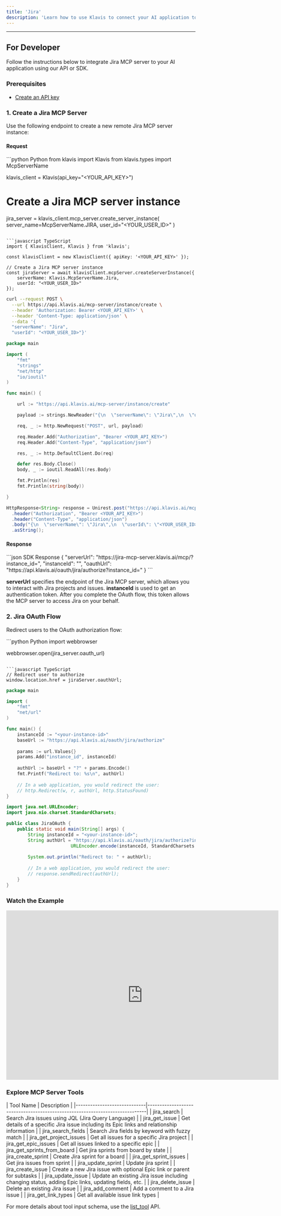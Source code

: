 ```yaml
---
title: 'Jira'
description: 'Learn how to use Klavis to connect your AI application to Jira MCP Server'
---
```



<NoCodeSnippet />

---

## For Developer

Follow the instructions below to integrate Jira MCP server to your AI application using our API or SDK.

### Prerequisites

- [Create an API key](https://www.klavis.ai/home/api-keys)

### 1. Create a Jira MCP Server

Use the following endpoint to create a new remote Jira MCP server instance:

#### Request
<CodeGroup>
```python Python
from klavis import Klavis
from klavis.types import McpServerName

klavis_client = Klavis(api_key="<YOUR_API_KEY>")

# Create a Jira MCP server instance
jira_server = klavis_client.mcp_server.create_server_instance(
    server_name=McpServerName.JIRA,
    user_id="<YOUR_USER_ID>"
)
```

```javascript TypeScript
import { KlavisClient, Klavis } from 'klavis';

const klavisClient = new KlavisClient({ apiKey: '<YOUR_API_KEY>' });

// Create a Jira MCP server instance
const jiraServer = await klavisClient.mcpServer.createServerInstance({
    serverName: Klavis.McpServerName.Jira,
    userId: "<YOUR_USER_ID>"
});
```

```bash cURL
curl --request POST \
  --url https://api.klavis.ai/mcp-server/instance/create \
  --header 'Authorization: Bearer <YOUR_API_KEY>' \
  --header 'Content-Type: application/json' \
  --data '{
  "serverName": "Jira",
  "userId": "<YOUR_USER_ID>"}'
```


```go Go
package main

import (
	"fmt"
	"strings"
	"net/http"
	"io/ioutil"
)

func main() {

	url := "https://api.klavis.ai/mcp-server/instance/create"

	payload := strings.NewReader("{\n  \"serverName\": \"Jira\",\n  \"userId\": \"<YOUR_USER_ID>\"\n}")

	req, _ := http.NewRequest("POST", url, payload)

	req.Header.Add("Authorization", "Bearer <YOUR_API_KEY>")
	req.Header.Add("Content-Type", "application/json")

	res, _ := http.DefaultClient.Do(req)

	defer res.Body.Close()
	body, _ := ioutil.ReadAll(res.Body)

	fmt.Println(res)
	fmt.Println(string(body))

}
```

```java Java
HttpResponse<String> response = Unirest.post("https://api.klavis.ai/mcp-server/instance/create")
  .header("Authorization", "Bearer <YOUR_API_KEY>")
  .header("Content-Type", "application/json")
  .body("{\n  \"serverName\": \"Jira\",\n  \"userId\": \"<YOUR_USER_ID>\"\n}")
  .asString();
```
</CodeGroup>

#### Response
<CodeGroup>
```json SDK Response
{
  "serverUrl": "https://jira-mcp-server.klavis.ai/mcp/?instance_id=<instance-id>",
  "instanceId": "<instance-id>",
  "oauthUrl": "https://api.klavis.ai/oauth/jira/authorize?instance_id=<instance-id>"
}
```
</CodeGroup>

<Check>**serverUrl** specifies the endpoint of the Jira MCP server, which allows you to interact with Jira projects and issues.</Check>
<Note>**instanceId** is used to get an authentication token. After you complete the OAuth flow, this token allows the MCP server to access Jira on your behalf.</Note>

### 2. Jira OAuth Flow

Redirect users to the OAuth authorization flow:

<CodeGroup>
```python Python
import webbrowser

webbrowser.open(jira_server.oauth_url)
```

```javascript TypeScript
// Redirect user to authorize
window.location.href = jiraServer.oauthUrl;
```



```go Go
package main

import (
    "fmt"
    "net/url"
)

func main() {
    instanceId := "<your-instance-id>"
    baseUrl := "https://api.klavis.ai/oauth/jira/authorize"
    
    params := url.Values{}
    params.Add("instance_id", instanceId)
    
    authUrl := baseUrl + "?" + params.Encode()
    fmt.Printf("Redirect to: %s\n", authUrl)
    
    // In a web application, you would redirect the user:
    // http.Redirect(w, r, authUrl, http.StatusFound)
}
```

```java Java
import java.net.URLEncoder;
import java.nio.charset.StandardCharsets;

public class JiraOAuth {
    public static void main(String[] args) {
        String instanceId = "<your-instance-id>";
        String authUrl = "https://api.klavis.ai/oauth/jira/authorize?instance_id=" + 
                        URLEncoder.encode(instanceId, StandardCharsets.UTF_8);
        
        System.out.println("Redirect to: " + authUrl);
        
        // In a web application, you would redirect the user:
        // response.sendRedirect(authUrl);
    }
}
```


</CodeGroup>

### Watch the Example
<iframe
  width="725"
  height="450"
  src="https://www.youtube.com/embed/K7NnYbEhmyM"
  title="YouTube video player"
  frameBorder="0"
  allow="accelerometer; autoplay; clipboard-write; encrypted-media; gyroscope; picture-in-picture; web-share"
  allowFullScreen
></iframe>

### Explore MCP Server Tools

<Accordion title="Tools Information">
| Tool Name                   | Description                                                                 |
|-----------------------------|-----------------------------------------------------------------------------|
| jira_search                 | Search Jira issues using JQL (Jira Query Language)                          |
| jira_get_issue              | Get details of a specific Jira issue including its Epic links and relationship information |
| jira_search_fields          | Search Jira fields by keyword with fuzzy match                              |
| jira_get_project_issues     | Get all issues for a specific Jira project                                  |
| jira_get_epic_issues        | Get all issues linked to a specific epic                                    |
| jira_get_sprints_from_board | Get jira sprints from board by state                                        |
| jira_create_sprint          | Create Jira sprint for a board                                              |
| jira_get_sprint_issues      | Get jira issues from sprint                                                 |
| jira_update_sprint          | Update jira sprint                                                          |
| jira_create_issue           | Create a new Jira issue with optional Epic link or parent for subtasks      |
| jira_update_issue           | Update an existing Jira issue including changing status, adding Epic links, updating fields, etc. |
| jira_delete_issue           | Delete an existing Jira issue                                               |
| jira_add_comment            | Add a comment to a Jira issue                                               |
| jira_get_link_types         | Get all available issue link types                                          |
</Accordion>

<Note>For more details about tool input schema, use the [list_tool](https://docs.klavis.ai/api-reference/mcp-server/list-tools) API.</Note> 